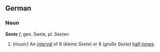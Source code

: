 == German ==
=== Noun ===
'''Sexte''' ''f'', gen. Sexte, pl. Sexten

# (''music'') An [[interval]] of 8 (''kleine Sexte'') or 9 (''große Sexte'') [[half-tone]]s.